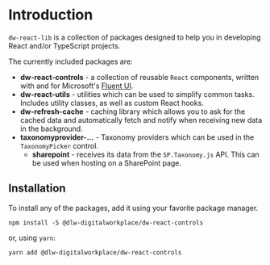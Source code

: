 <Meta title="Getting Started/Introduction" />

# Introduction

`dw-react-lib` is a collection of packages designed to help you in developing React and/or TypeScript projects.

The currently included packages are:

- **dw-react-controls** - a collection of reusable `React` components, written with and for
  Microsoft's [Fluent UI](https://developer.microsoft.com/en-us/fluentui).
- **dw-react-utils** - utilities which can be used to simplify common tasks. Includes utility classes, as well as
  custom React hooks.
- **dw-refresh-cache** - caching library which allows you to ask for the cached data and automatically fetch and notify
  when receiving new data in the background.
- **taxonomyprovider-...** - Taxonomy providers which can be used in the `TaxonomyPicker` control.
  - **sharepoint** - receives its data from the `SP.Taxonomy.js` API. This can be used when hosting on a SharePoint page.

## Installation

To install any of the packages, add it using your favorite package manager.

```shell
npm install -S @dlw-digitalworkplace/dw-react-controls
```

or, using `yarn`:

```shell
yarn add @dlw-digitalworkplace/dw-react-controls
```
